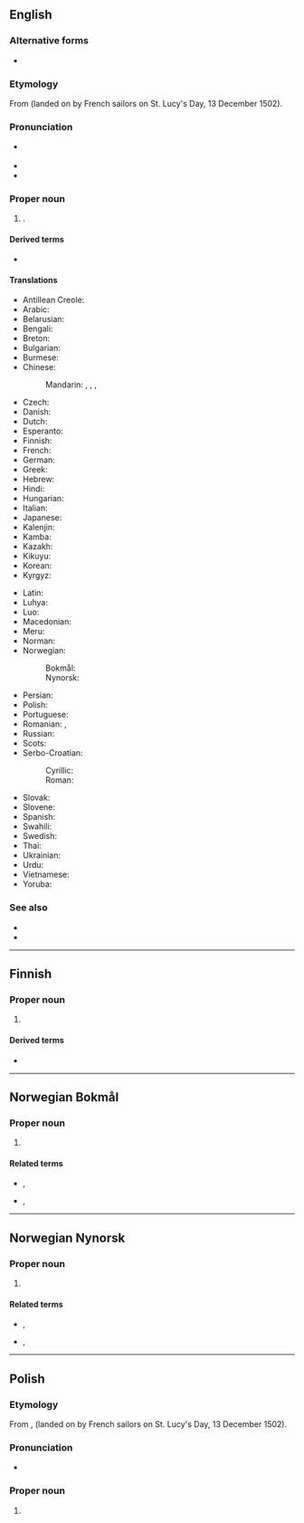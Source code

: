 ==English==
{{wikipedia}}

===Alternative forms===
* {{l|en|St. Lucia}}

===Etymology===
From {{der|en|la|sancta||saint}} {{m|en|Lucia||Lucy}} (landed on by French sailors on St. Lucy's Day, 13 December 1502).

===Pronunciation===
* {{a|UK|US}} {{IPA|en|/seɪnt ˈluː.ʃə/}}
* {{audio|en|en-us-Saint Lucia.ogg|Audio (US)}}
* {{rhymes|en|uːʃə}}

===Proper noun===
{{en-proper noun|head=[[saint|Saint]] [[Lucia]]}}

# {{senseid|en|Q760}}{{place|en|island/and/country|r/Caribbean}}.

====Derived terms====
* {{l|en|Saint Lucian}}

====Translations====
{{trans-top|id=Q760|country in the Caribbean}}
* Antillean Creole: {{t|gcf|Sentlisi}}
* Arabic: {{t|ar|سَانْت لُوسِيَا|f|tr=sant lusiyā}}
* Belarusian: {{t|be|Сент-Лю́сія|f}}
* Bengali: {{t|bn|সেন্ট লুসিয়া|sc=Beng}}
* Breton: {{t|br|Saint Lucia}}
* Bulgarian: {{t|bg|Сейнт Лу́сия|f}}
* Burmese: {{t|my|စိန့်လူစီယာ}}
* Chinese:
*: Mandarin: {{t+|cmn|聖盧西亞|sc=Hani}}, {{t+|cmn|圣卢西亚|tr=Shènglúxīyà|sc=Hani}}, {{t|cmn|聖露西亞}}, {{t|cmn|聖露西亞|tr=Shènglùxīyà}}
* Czech: {{t+|cs|Svatá Lucie|f}}
* Danish: {{t|da|Saint Lucia}}
* Dutch: {{t+|nl|Saint Lucia}}
* Esperanto: {{t|eo|Sent-Lucio}}
* Finnish: {{t+|fi|Saint Lucia}}
* French: {{t+|fr|Sainte-Lucie|f}}
* German: {{t+|de|Saint Lucia|n}}
* Greek: {{t+|el|Αγία Λουκία}}
* Hebrew: {{t|he|סנט לוסיה}}
* Hindi: {{t+|hi|सन्त लूसिया}}
* Hungarian: {{t|hu|Szent Lucia}}
* Italian: {{t|it|Saint Lucia|f}}
* Japanese: {{t+|ja|セントルシア|tr=Sentorushia}}
* Kalenjin: {{t|kln|Santalusia}}
* Kamba: {{t|kam|Santalusia}}
* Kazakh: {{t|kk|Сент-Люсия}}
* Kikuyu: {{t|ki|Santalusia}}
* Korean: {{t|ko|^세인트루시아}}
* Kyrgyz: {{t+|ky|Сент-Люсия}}
{{trans-mid}}
* Latin: {{t|la|Sancta Lucia|f}}
* Luhya: {{t|luy|Santalusia}}
* Luo: {{t|luo|Santalusia}}
* Macedonian: {{t|mk|Света Луција|f|sc=Cyrl}}
* Meru: {{t|mer|Santalusia}}
* Norman: {{t|nrf|Sainte Lucie|f}}
* Norwegian:
*: Bokmål: {{t|nb|Saint Lucia}}
*: Nynorsk: {{t+|nn|Saint Lucia}}
* Persian: {{t|fa|سنت لوسیا|tr=sent lusyâ}}
* Polish: {{t+|pl|Saint Lucia|n}}
* Portuguese: {{t+|pt|Santa Lúcia|f}}
* Romanian: {{t|ro|Sfânta Lucia|f}}, {{t+|ro|Saint Lucia|f}}
* Russian: {{t|ru|Сент-Лю́сия|f|tr=Sɛnt-Ljúsija}}
* Scots: {{t|sco|Saunt Lucia}}
* Serbo-Croatian:
*: Cyrillic: {{t|sh|Света Луција|f|sc=Cyrl}}
*: Roman: {{t+|sh|Sveta Lucija|f}}
* Slovak: {{t|sk|Svätá Lucia|f}}
* Slovene: {{t|sl|Sveta Lucija|f}}
* Spanish: {{t+|es|Santa Lucía|f}}
* Swahili: {{t+|sw|Santalusia}}
* Swedish: {{t+|sv|Saint Lucia}}
* Thai: {{t|th|เซนต์ลูเชีย}}
* Ukrainian: {{t+|uk|Сент-Лю́сія|f}}
* Urdu: {{t|ur|سینٹ لوسیا|tr=seṇṭ lūsiā}}
* Vietnamese: {{t|vi|Xanh Lu-xi-a}}
* Yoruba: {{t|yo|Luṣia}}
{{trans-bottom}}

===See also===
* {{l|en|Castries}}
* {{list:countries of North America/en}}

----

==Finnish==
{{wikipedia|lang=fi}}

===Proper noun===
{{head|fi|proper noun|head=[[saint|Saint]] [[Lucia]]}}

# {{place|fi|island/and/country|r/Caribbean|t=Saint Lucia}}

====Derived terms====
* {{l|fi|saintlucialainen}}

----

==Norwegian Bokmål==
{{wikipedia|lang=no}}

===Proper noun===
{{head|nb|proper noun}}

# {{place|nb|island/and/country|r/Caribbean|t=Saint Lucia}}

====Related terms====
* {{l|nb|sanktlusianer}}, {{l|nb|sanktlucianer}}
* {{l|nb|sanktlusiansk}}, {{l|nb|sanktluciansk}}

----

==Norwegian Nynorsk==
{{wikipedia|lang=nn}}

===Proper noun===
{{head|nn|proper noun}}

# {{place|nn|island/and/country|r/Caribbean|t=Saint Lucia}}

====Related terms====
* {{l|nn|sanktlusianar}}, {{l|nn|sanktlucianar}}
* {{l|nn|sanktlusiansk}}, {{l|nn|sanktluciansk}}

----

==Polish==
{{wp|lang=pl}}

===Etymology===
From {{bor|pl|en|Saint Lucia}}, {{der|pl|la|sancta||saint}} {{m|la|Lucia||Lucy}} (landed on by French sailors on St. Lucy's Day, 13 December 1502).

===Pronunciation===
* {{pl-IPA|/sęt lusza/}}

===Proper noun===
{{pl-proper noun|n|indecl=yes}}

# {{place|pl|island/and/country|r/Caribbean|t=Saint Lucia}}

{{c|pl|Exonyms}}